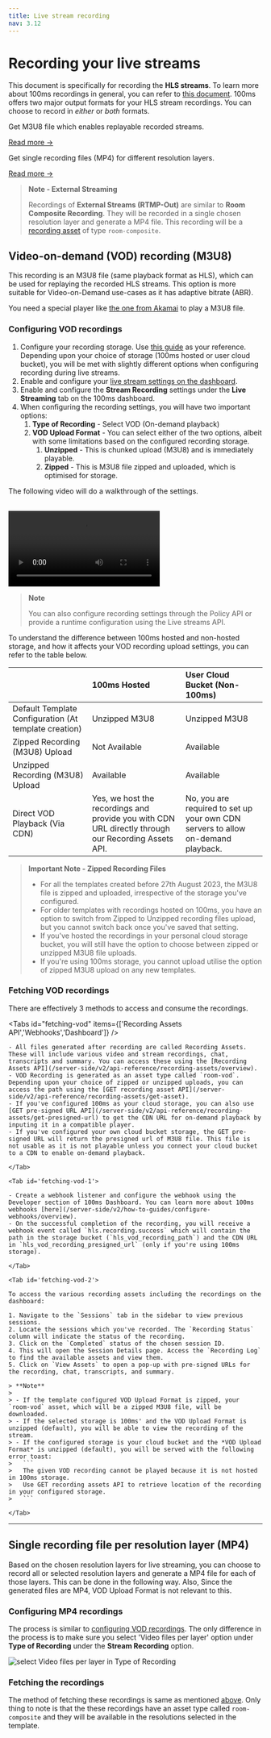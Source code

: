 ```yaml
---
title: Live stream recording
nav: 3.12
---
```


# Recording your live streams
This document is specifically for recording the **HLS streams**. To learn more about 100ms recordings in general, you can refer to [this document](/get-started/v2/get-started/features/recordings/overview).
100ms offers two major output formats for your HLS stream recordings. You can choose to record in *either* or *both* formats.

<FlexContainer>
<Callout icon="link" title="Video-on-demand (VOD) recording">

Get M3U8 file which enables replayable recorded streams.

[Read more →](#video-on-demand-vod-recording-m3u8)

</Callout>

<Callout icon="link" title="Single file per layer">

Get single recording files (MP4) for different resolution layers.

[Read more →](#single-recording-file-per-resolution-layer-mp4)

</Callout>
</FlexContainer>


> **Note - External Streaming**
> 
> Recordings of **External Streams (RTMP-Out)** are similar to **Room Composite Recording**. They will be recorded in a single chosen resolution layer and generate a MP4 file. This recording will be a [recording asset](/server-side/v2/api-reference/recording-assets/overview#asset-types) of type `room-composite`. 


## Video-on-demand (VOD) recording (M3U8)
This recording is an M3U8 file (same playback format as HLS), which can be used for replaying the recorded HLS streams. This option is more suitable for Video-on-Demand use-cases as it has adaptive bitrate (ABR).

You need a special player like [the one from Akamai](https://players.akamai.com/players/hlsjs) to play a M3U8 file. 

### Configuring VOD recordings

1. Configure your recording storage. Use [this guide](/get-started/v2/get-started/features/recordings/storage) as your reference. Depending upon your choice of storage (100ms hosted or user cloud bucket), you will be met with slightly different options when configuring recording during live streams.
2. Enable and configure your [live stream settings on the dashboard](/get-started/v2/get-started/features/live-streaming#customize-the-stream). 
3. Enable and configure the **Stream Recording** settings under the **Live Streaming** tab on the 100ms dashboard.
4. When configuring the recording settings, you will have two important options:
    1. **Type of Recording** - Select VOD (On-demand playback)
    2. **VOD Upload Format** - You can select either of the two options, albeit with some limitations based on the configured recording storage.
        1. **Unzipped** - This is chunked upload (M3U8) and is immediately playable.
        2. **Zipped** - This is M3U8 file zipped and uploaded, which is optimised for storage. 

The following video will do a walkthrough of the settings.

<br/>
<video loop="true" controls="controls" id="vid">
    <source src="https://storage.googleapis.com/100ms-cms-prod/cms/enable_vod_recording_l_aa16608ff0/enable_vod_recording_l_aa16608ff0.mp4?updated_at=2023-08-24T07:09:42.167Z" type="video/mp4" />
</video>
<br/>

> **Note** 
>
> You can also configure recording settings through the Policy API or provide a runtime configuration using the Live streams API.  

To understand the difference between 100ms hosted and non-hosted storage, and how it affects your VOD recording upload settings, you can refer to the table below.

|                                                       | 100ms Hosted                                                                                        | User Cloud Bucket (Non-100ms)                                                    |
|:------------------------------------------------------|:----------------------------------------------------------------------------------------------------|:---------------------------------------------------------------------------------|
| Default Template Configuration (At template creation) | Unzipped M3U8                                                                                       | Unzipped M3U8                                                                    |
| Zipped Recording (M3U8) Upload                        | Not Available                                                                                       | Available                                                                        |
| Unzipped Recording (M3U8) Upload                      | Available                                                                                           | Available                                                                        |
| Direct VOD Playback (Via CDN)                         | Yes, we host the recordings and provide you with CDN URL directly through our Recording Assets API. | No, you are required to set up your own CDN servers to allow on-demand playback. |

> **Important Note - Zipped Recording Files**
>
> - For all the templates created before 27th August 2023, the M3U8 file is zipped and uploaded, irrespective of the storage you've configured. 
> - For older templates with recordings hosted on 100ms, you have an option to switch from Zipped to Unzipped recording files upload, but you cannot switch back once you've saved that setting.
> - If you've hosted the recordings in your personal cloud storage bucket, you will still have the option to choose between zipped or unzipped M3U8 file uploads.
> - If you're using 100ms storage, you cannot upload utilise the option of zipped M3U8 upload on any new templates.


### Fetching VOD recordings
There are effectively 3 methods to access and consume the recordings.

<Tabs id="fetching-vod" items={['Recording Assets API','Webhooks','Dashboard']} />
    <Tab id='fetching-vod-0'>
    
    - All files generated after recording are called Recording Assets. These will include various video and stream recordings, chat, transcripts and summary. You can access these using the [Recording Assets API](/server-side/v2/api-reference/recording-assets/overview).
    - VOD Recording is generated as an asset type called `room-vod`. Depending upon your choice of zipped or unzipped uploads, you can access the path using the [GET recording asset API](/server-side/v2/api-reference/recording-assets/get-asset).
    - If you've configured 100ms as your cloud storage, you can also use [GET pre-signed URL API](/server-side/v2/api-reference/recording-assets/get-presigned-url) to get the CDN URL for on-demand playback by inputing it in a compatible player.
    - If you've configured your own cloud bucket storage, the GET pre-signed URL will return the presigned url of M3U8 file. This file is not usable as it is not playable unless you connect your cloud bucket to a CDN to enable on-demand playback.
    
    </Tab>
    
    <Tab id='fetching-vod-1'>
    
    - Create a webhook listener and configure the webhook using the Developer section of 100ms Dashboard. You can learn more about 100ms webhooks [here](/server-side/v2/how-to-guides/configure-webhooks/overview).
    - On the successful completion of the recording, you will receive a webhook event called `hls.recording.success` which will contain the path in the storage bucket (`hls_vod_recording_path`) and the CDN URL in `hls_vod_recording_presigned_url` (only if you're using 100ms storage).
    
    </Tab>

    <Tab id='fetching-vod-2'>

    To access the various recording assets including the recordings on the dashboard:

    1. Navigate to the `Sessions` tab in the sidebar to view previous sessions.
    2. Locate the sessions which you've recorded. The `Recording Status` column will indicate the status of the recording.
    3. Click on the `Completed` status of the chosen session ID.
    4. This will open the Session Details page. Access the `Recording Log` to find the available assets and view them.
    5. Click on `View Assets` to open a pop-up with pre-signed URLs for the recording, chat, transcripts, and summary.
    
    > **Note**
    >
    > - If the template configured VOD Upload Format is zipped, your `room-vod` asset, which will be a zipped M3U8 file, will be downloaded. 
    > - If the selected storage is 100ms' and the VOD Upload Format is unzipped (default), you will be able to view the recording of the stream.
    > - If the configured storage is your cloud bucket and the *VOD Upload Format* is unzipped (default), you will be served with the following error toast:
    >   ```
    >   The given VOD recording cannot be played because it is not hosted in 100ms storage. 
    >   Use GET recording assets API to retrieve location of the recording in your configured storage.
    >   ```

    </Tab>

------------------------------------------------------------------------------------------------------------------------------------------------

## Single recording file per resolution layer (MP4)
Based on the chosen resolution layers for live streaming, you can choose to record all or selected resolution layers and generate a MP4 file for each of those layers. This can be done in the following way. Also, Since the generated files are MP4, VOD Upload Format is not relevant to this.


### Configuring MP4 recordings
The process is similar to [configuring VOD recordings](/get-started/v2/get-started/features/recordings/live-stream-recording#configuring-vod-recordings). The only difference in the process is to make sure you select 'Video files per layer' option under **Type of Recording** under the **Stream Recording** option.

![select Video files per layer in Type of Recording](/docs/v2/type-of-recording-dashboard.png)

### Fetching the recordings
The method of fetching these recordings is same as mentioned [above](#fetching-vod-recordings). Only thing to note is that the these recordings have an asset type called `room-composite` and they will be available in the resolutions selected in the template.










